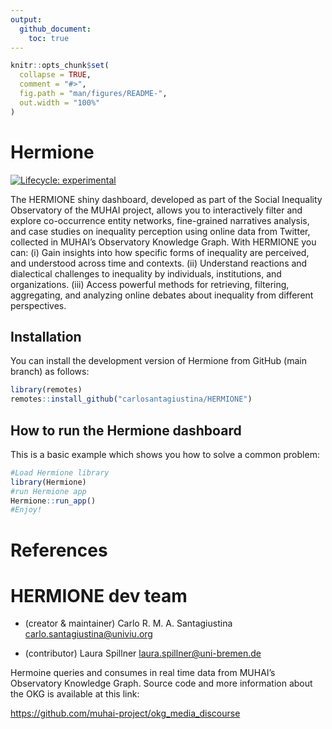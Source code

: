 ```yaml
---
output:
  github_document:
    toc: true
---
```


<!-- README.md is generated from README.Rmd. Please edit that file -->

```r
knitr::opts_chunk$set(
  collapse = TRUE,
  comment = "#>",
  fig.path = "man/figures/README-",
  out.width = "100%"
)
```

# Hermione


<!-- badges: start -->
[![Lifecycle: experimental](https://img.shields.io/badge/lifecycle-experimental-orange.svg)](https://lifecycle.r-lib.org/articles/stages.html#experimental)
<!-- badges: end -->

The HERMIONE shiny dashboard, developed as part of the Social Inequality Observatory of the MUHAI project, allows you to interactively filter and explore co-occurrence entity networks, fine-grained narratives analysis, and case studies on inequality perception using online data from Twitter, collected in MUHAI's Observatory Knowledge Graph. 
With HERMIONE you can: (i) Gain insights into how specific forms of inequality are perceived, and understood across time and contexts. (ii) Understand reactions and dialectical challenges to inequality by individuals, institutions, and organizations. (iii) Access powerful methods for retrieving, filtering, aggregating, and analyzing online debates about inequality from different perspectives.


## Installation

You can install the development version of Hermione from GitHub (main branch) as follows:

``` r
library(remotes)
remotes::install_github("carlosantagiustina/HERMIONE")
```

## How to run the Hermione dashboard

This is a basic example which shows you how to solve a common problem:

```r
#Load Hermione library
library(Hermione)
#run Hermione app
Hermione::run_app()
#Enjoy!
```

# References

```{=latex}
\begin{itemize}
    \item Laura Spillner, Carlo R. M. A. Santagiustina, Thomas Mildner, and Robert Porzel (2023). Mapping and Exploring the Dynamics of Inequality Narratives Through Social Media.
\end{itemize}
```

# HERMIONE dev team

- (creator & maintainer) Carlo R. M. A. Santagiustina [carlo.santagiustina@univiu.org](mailto:carlo.santagiustina@univiu.org)

- (contributor) Laura Spillner [laura.spillner@uni-bremen.de](mailto:laura.spillner@uni-bremen.de)


Hermoine queries and consumes in real time data from MUHAI's Observatory Knowledge Graph. Source code and more information about the OKG is available at this link:

[https://github.com/muhai-project/okg_media_discourse](https://github.com/muhai-project/okg_media_discourse)

